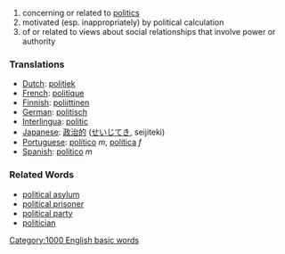 #concerning or related to [[politics]]
#motivated (esp. inappropriately) by political calculation
#of or related to views about social relationships that involve power or authority

=== Translations ===
*[[Dutch]]: [[politiek]]
*[[French]]: [[politique]]
*[[Finnish]]: [[poliittinen]]
*[[German]]: [[politisch]]
*[[Interlingua]]: [[politic]]
*[[Japanese]]: [[政治的]] ([[せいじてき]], seijiteki)
*[[Portuguese]]: [[político]] ''m'', [[política]] ''f''
*[[Spanish]]:  [[político]] ''m''

===Related Words===
*[[political asylum]]
*[[political prisoner]]
*[[political party]]
*[[politician]]
[[Category:1000 English basic words]]